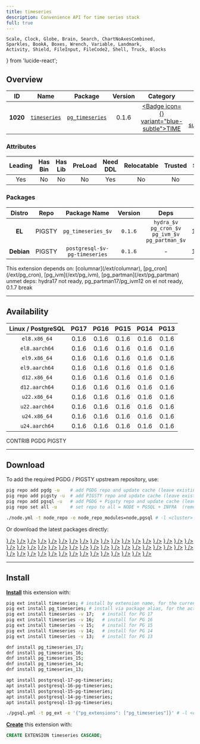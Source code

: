 ```yaml
---
title: timeseries
description: Convenience API for time series stack
full: true
---
```


    Scale, Clock, Globe, Brain, Search, ChartNoAxesCombined,
    Sparkles, BookA, Boxes, Wrench, Variable, Landmark,
    Activity, Shield, FileInput, FileCode2, Shell, Truck, Blocks
} from 'lucide-react';

## Overview

| <TooltipIconButton tooltip="Extension unique identifier" side="top">ID</TooltipIconButton> | <TooltipIconButton tooltip="Extension name" side="top">Name</TooltipIconButton> | <TooltipIconButton tooltip="Package name for installation" side="top">Package</TooltipIconButton> | <TooltipIconButton tooltip="Latest available extension version" side="top">Version</TooltipIconButton> | <TooltipIconButton tooltip="Extension category" side="top">Category</TooltipIconButton> | <TooltipIconButton tooltip="Open source license" side="top">License</TooltipIconButton> | <TooltipIconButton tooltip="Programming language" side="top">Lang</TooltipIconButton> |
|:--------:|:--------:|:----------:|:--------------:|:---------------------------------------:|:------------------------------------------------------:|:----:|
| **1020** | [`timeseries`](https://github.com/tembo-io/pg_timeseries) | [`pg_timeseries`](/ext/timeseries) | 0.1.6 | <a href="/ext/time" className="no-underline"><Badge icon={<Clock />} variant="blue-subtle">TIME</Badge></a> | <a href="/ext/list/license#postgresql" className="no-underline"><Badge icon={<Scale />} variant="blue-subtle">PostgreSQL</Badge></a> | <a href="/ext/list/lang#sql"><Badge icon={<FileCode2 />} variant="green-subtle">SQL</Badge></a> |

### Attributes

| <TooltipIconButton tooltip="The Primary Leading extension in the Package" side="top">Leading</TooltipIconButton> | <TooltipIconButton tooltip="Contains binary utils" side="top">Has Bin</TooltipIconButton> | <TooltipIconButton tooltip="Contains .so shared library files" side="top">Has Lib</TooltipIconButton> | <TooltipIconButton tooltip="Requires preloading via shared_preload_libraries" side="top">PreLoad</TooltipIconButton> | <TooltipIconButton tooltip="Requires CREATE EXTENSION DDL command" side="top">Need DDL</TooltipIconButton> | <TooltipIconButton tooltip="Can be installed in any schema" side="top">Relocatable</TooltipIconButton> | <TooltipIconButton tooltip="Can be created by non-superuser" side="top">Trusted</TooltipIconButton> | <TooltipIconButton tooltip="Schemas used by this extension" side="top">Schemas</TooltipIconButton> |
|:-------:|:-------:|:-------:|:-------:|:--------:|:-----------:|:-------:|:-------:|
| Yes | No | No | No | Yes | No | No | - |

### Packages

| <TooltipIconButton tooltip="Linux distribution family, EL or Debian" side="top">Distro</TooltipIconButton> | <TooltipIconButton tooltip="Package repository" side="top">Repo</TooltipIconButton> | <TooltipIconButton tooltip="The RPM/DEB Package Name Pattern (replace $v with real pg major)" side="top">Package Name</TooltipIconButton> | <TooltipIconButton tooltip="Latest package version" side="top">Version</TooltipIconButton> | <TooltipIconButton tooltip="RPM/DEB Package dependencies" side="top">Deps</TooltipIconButton> | <TooltipIconButton tooltip="Available in these PostgreSQL Major Versions" side="top">PG Major</TooltipIconButton> |
|:----------:|:--------:|:------------------------:|:-----------:|:------------:|:------------------:|
|   **EL**   | <Badge variant="amber-subtle"><span className="font-bold">PIGSTY</span></Badge> | `pg_timeseries_$v` | `0.1.6` | `hydra_$v`<br /> `pg_cron_$v`<br /> `pg_ivm_$v`<br /> `pg_partman_$v` | <Badge variant="green-subtle">17</Badge><Badge variant="green-subtle">16</Badge><Badge variant="green-subtle">15</Badge><Badge variant="green-subtle">14</Badge><Badge variant="green-subtle">13</Badge> |
| **Debian** | <Badge variant="amber-subtle"><span className="font-bold">PIGSTY</span></Badge> | `postgresql-$v-pg-timeseries` | `0.1.6` | - | <Badge variant="green-subtle">17</Badge><Badge variant="green-subtle">16</Badge><Badge variant="green-subtle">15</Badge><Badge variant="green-subtle">14</Badge><Badge variant="green-subtle">13</Badge> |


<Callout title="Dependencies" type="warn">
    This extension depends on: [columnar](/ext/columnar), [pg_cron](/ext/pg_cron), [pg_ivm](/ext/pg_ivm), [pg_partman](/ext/pg_partman)
</Callout>

<Callout title="Comments" type="info">
    unmet deps: hydra17 not ready, pg_partman17/pg_ivm12 on el not ready, 0.1.7 break
</Callout>


------

## Availability

| <TooltipIconButton tooltip="Linux Distro Arch / PostgreSQL Major Version" side="top">Linux / PostgreSQL </TooltipIconButton> | **PG17** | **PG16** | **PG15** | **PG14** | **PG13** |
|:-----:|:-----:|:-----:|:-----:|:-----:|:-----:|
| `el8.x86_64` | <Badge variant="amber-subtle">0.1.6</Badge> | <Badge variant="amber-subtle">0.1.6</Badge> | <Badge variant="amber-subtle">0.1.6</Badge> | <Badge variant="amber-subtle">0.1.6</Badge> | <Badge variant="amber-subtle">0.1.6</Badge> |
| `el8.aarch64` | <Badge variant="amber-subtle">0.1.6</Badge> | <Badge variant="amber-subtle">0.1.6</Badge> | <Badge variant="amber-subtle">0.1.6</Badge> | <Badge variant="amber-subtle">0.1.6</Badge> | <Badge variant="amber-subtle">0.1.6</Badge> |
| `el9.x86_64` | <Badge variant="amber-subtle">0.1.6</Badge> | <Badge variant="amber-subtle">0.1.6</Badge> | <Badge variant="amber-subtle">0.1.6</Badge> | <Badge variant="amber-subtle">0.1.6</Badge> | <Badge variant="amber-subtle">0.1.6</Badge> |
| `el9.aarch64` | <Badge variant="amber-subtle">0.1.6</Badge> | <Badge variant="amber-subtle">0.1.6</Badge> | <Badge variant="amber-subtle">0.1.6</Badge> | <Badge variant="amber-subtle">0.1.6</Badge> | <Badge variant="amber-subtle">0.1.6</Badge> |
| `d12.x86_64` | <Badge variant="amber-subtle">0.1.6</Badge> | <Badge variant="amber-subtle">0.1.6</Badge> | <Badge variant="amber-subtle">0.1.6</Badge> | <Badge variant="amber-subtle">0.1.6</Badge> | <Badge variant="amber-subtle">0.1.6</Badge> |
| `d12.aarch64` | <Badge variant="amber-subtle">0.1.6</Badge> | <Badge variant="amber-subtle">0.1.6</Badge> | <Badge variant="amber-subtle">0.1.6</Badge> | <Badge variant="amber-subtle">0.1.6</Badge> | <Badge variant="amber-subtle">0.1.6</Badge> |
| `u22.x86_64` | <Badge variant="amber-subtle">0.1.6</Badge> | <Badge variant="amber-subtle">0.1.6</Badge> | <Badge variant="amber-subtle">0.1.6</Badge> | <Badge variant="amber-subtle">0.1.6</Badge> | <Badge variant="amber-subtle">0.1.6</Badge> |
| `u22.aarch64` | <Badge variant="amber-subtle">0.1.6</Badge> | <Badge variant="amber-subtle">0.1.6</Badge> | <Badge variant="amber-subtle">0.1.6</Badge> | <Badge variant="amber-subtle">0.1.6</Badge> | <Badge variant="amber-subtle">0.1.6</Badge> |
| `u24.x86_64` | <Badge variant="amber-subtle">0.1.6</Badge> | <Badge variant="amber-subtle">0.1.6</Badge> | <Badge variant="amber-subtle">0.1.6</Badge> | <Badge variant="amber-subtle">0.1.6</Badge> | <Badge variant="amber-subtle">0.1.6</Badge> |
| `u24.aarch64` | <Badge variant="amber-subtle">0.1.6</Badge> | <Badge variant="amber-subtle">0.1.6</Badge> | <Badge variant="amber-subtle">0.1.6</Badge> | <Badge variant="amber-subtle">0.1.6</Badge> | <Badge variant="amber-subtle">0.1.6</Badge> |

<Badge variant="green-subtle"><span className="font-black">CONTRIB</span></Badge> <Badge variant="blue-subtle"><span className="font-black">PGDG</span></Badge> <Badge variant="amber-subtle"><span className="font-black">PIGSTY</span></Badge>

------

## Download

To add the required PGDG / PIGSTY upstream repository, use:

```bash tab="pig"
pig repo add pgdg -u    # add PGDG repo and update cache (leave existing repos)
pig repo add pigsty -u  # add PIGSTY repo and update cache (leave existing repos)
pig repo add pgsql -u   # add PGDG + Pigsty repo and update cache (leave existing repos)
pig repo set all -u     # set repo to all = NODE + PGSQL + INFRA  (remove existing repos)
```
```bash tab="pigsty"
./node.yml -t node_repo -e node_repo_modules=node,pgsql # -l <cluster>
```

Or download the latest packages directly:

<Files>
    <Folder name="el8.x86_64">
        <a href="https://repo.pigsty.io/yum/pgsql/el8.x86_64/pg_timeseries_17-0.1.6-2PIGSTY.el8.x86_64.rpm"><File name="pg_timeseries_17-0.1.6-2PIGSTY.el8.x86_64.rpm" icon={<Package className="text-emerald-500" />} /></a>
        <a href="https://repo.pigsty.io/yum/pgsql/el8.x86_64/pg_timeseries_16-0.1.6-2PIGSTY.el8.x86_64.rpm"><File name="pg_timeseries_16-0.1.6-2PIGSTY.el8.x86_64.rpm" icon={<Package className="text-emerald-500" />} /></a>
        <a href="https://repo.pigsty.io/yum/pgsql/el8.x86_64/pg_timeseries_15-0.1.6-2PIGSTY.el8.x86_64.rpm"><File name="pg_timeseries_15-0.1.6-2PIGSTY.el8.x86_64.rpm" icon={<Package className="text-emerald-500" />} /></a>
        <a href="https://repo.pigsty.io/yum/pgsql/el8.x86_64/pg_timeseries_14-0.1.6-2PIGSTY.el8.x86_64.rpm"><File name="pg_timeseries_14-0.1.6-2PIGSTY.el8.x86_64.rpm" icon={<Package className="text-emerald-500" />} /></a>
        <a href="https://repo.pigsty.io/yum/pgsql/el8.x86_64/pg_timeseries_13-0.1.6-2PIGSTY.el8.x86_64.rpm"><File name="pg_timeseries_13-0.1.6-2PIGSTY.el8.x86_64.rpm" icon={<Package className="text-emerald-500" />} /></a>
    </Folder>
    <Folder name="el8.aarch64">
        <a href="https://repo.pigsty.io/yum/pgsql/el8.aarch64/pg_timeseries_17-0.1.6-2PIGSTY.el8.aarch64.rpm"><File name="pg_timeseries_17-0.1.6-2PIGSTY.el8.aarch64.rpm" icon={<Package className="text-orange-500" />} /></a>
        <a href="https://repo.pigsty.io/yum/pgsql/el8.aarch64/pg_timeseries_16-0.1.6-2PIGSTY.el8.aarch64.rpm"><File name="pg_timeseries_16-0.1.6-2PIGSTY.el8.aarch64.rpm" icon={<Package className="text-orange-500" />} /></a>
        <a href="https://repo.pigsty.io/yum/pgsql/el8.aarch64/pg_timeseries_15-0.1.6-2PIGSTY.el8.aarch64.rpm"><File name="pg_timeseries_15-0.1.6-2PIGSTY.el8.aarch64.rpm" icon={<Package className="text-orange-500" />} /></a>
        <a href="https://repo.pigsty.io/yum/pgsql/el8.aarch64/pg_timeseries_14-0.1.6-2PIGSTY.el8.aarch64.rpm"><File name="pg_timeseries_14-0.1.6-2PIGSTY.el8.aarch64.rpm" icon={<Package className="text-orange-500" />} /></a>
        <a href="https://repo.pigsty.io/yum/pgsql/el8.aarch64/pg_timeseries_13-0.1.6-2PIGSTY.el8.aarch64.rpm"><File name="pg_timeseries_13-0.1.6-2PIGSTY.el8.aarch64.rpm" icon={<Package className="text-orange-500" />} /></a>
    </Folder>
    <Folder name="el9.x86_64">
        <a href="https://repo.pigsty.io/yum/pgsql/el9.x86_64/pg_timeseries_17-0.1.6-2PIGSTY.el9.x86_64.rpm"><File name="pg_timeseries_17-0.1.6-2PIGSTY.el9.x86_64.rpm" icon={<Package className="text-emerald-500" />} /></a>
        <a href="https://repo.pigsty.io/yum/pgsql/el9.x86_64/pg_timeseries_16-0.1.6-2PIGSTY.el9.x86_64.rpm"><File name="pg_timeseries_16-0.1.6-2PIGSTY.el9.x86_64.rpm" icon={<Package className="text-emerald-500" />} /></a>
        <a href="https://repo.pigsty.io/yum/pgsql/el9.x86_64/pg_timeseries_15-0.1.6-2PIGSTY.el9.x86_64.rpm"><File name="pg_timeseries_15-0.1.6-2PIGSTY.el9.x86_64.rpm" icon={<Package className="text-emerald-500" />} /></a>
        <a href="https://repo.pigsty.io/yum/pgsql/el9.x86_64/pg_timeseries_14-0.1.6-2PIGSTY.el9.x86_64.rpm"><File name="pg_timeseries_14-0.1.6-2PIGSTY.el9.x86_64.rpm" icon={<Package className="text-emerald-500" />} /></a>
        <a href="https://repo.pigsty.io/yum/pgsql/el9.x86_64/pg_timeseries_13-0.1.6-2PIGSTY.el9.x86_64.rpm"><File name="pg_timeseries_13-0.1.6-2PIGSTY.el9.x86_64.rpm" icon={<Package className="text-emerald-500" />} /></a>
    </Folder>
    <Folder name="el9.aarch64">
        <a href="https://repo.pigsty.io/yum/pgsql/el9.aarch64/pg_timeseries_17-0.1.6-2PIGSTY.el9.aarch64.rpm"><File name="pg_timeseries_17-0.1.6-2PIGSTY.el9.aarch64.rpm" icon={<Package className="text-orange-500" />} /></a>
        <a href="https://repo.pigsty.io/yum/pgsql/el9.aarch64/pg_timeseries_16-0.1.6-2PIGSTY.el9.aarch64.rpm"><File name="pg_timeseries_16-0.1.6-2PIGSTY.el9.aarch64.rpm" icon={<Package className="text-orange-500" />} /></a>
        <a href="https://repo.pigsty.io/yum/pgsql/el9.aarch64/pg_timeseries_15-0.1.6-2PIGSTY.el9.aarch64.rpm"><File name="pg_timeseries_15-0.1.6-2PIGSTY.el9.aarch64.rpm" icon={<Package className="text-orange-500" />} /></a>
        <a href="https://repo.pigsty.io/yum/pgsql/el9.aarch64/pg_timeseries_14-0.1.6-2PIGSTY.el9.aarch64.rpm"><File name="pg_timeseries_14-0.1.6-2PIGSTY.el9.aarch64.rpm" icon={<Package className="text-orange-500" />} /></a>
        <a href="https://repo.pigsty.io/yum/pgsql/el9.aarch64/pg_timeseries_13-0.1.6-2PIGSTY.el9.aarch64.rpm"><File name="pg_timeseries_13-0.1.6-2PIGSTY.el9.aarch64.rpm" icon={<Package className="text-orange-500" />} /></a>
    </Folder>
    <Folder name="d12.x86_64">
        <a href="https://repo.pigsty.io/apt/pgsql/bookworm/pool/main/p/pg-timeseries/postgresql-17-pg-timeseries_0.1.6-2PIGSTY~bookworm_amd64.deb"><File name="postgresql-17-pg-timeseries_0.1.6-2PIGSTY~bookworm_amd64.deb" icon={<Box className="text-emerald-500" />} /></a>
        <a href="https://repo.pigsty.io/apt/pgsql/bookworm/pool/main/p/pg-timeseries/postgresql-16-pg-timeseries_0.1.6-2PIGSTY~bookworm_amd64.deb"><File name="postgresql-16-pg-timeseries_0.1.6-2PIGSTY~bookworm_amd64.deb" icon={<Box className="text-emerald-500" />} /></a>
        <a href="https://repo.pigsty.io/apt/pgsql/bookworm/pool/main/p/pg-timeseries/postgresql-15-pg-timeseries_0.1.6-2PIGSTY~bookworm_amd64.deb"><File name="postgresql-15-pg-timeseries_0.1.6-2PIGSTY~bookworm_amd64.deb" icon={<Box className="text-emerald-500" />} /></a>
        <a href="https://repo.pigsty.io/apt/pgsql/bookworm/pool/main/p/pg-timeseries/postgresql-14-pg-timeseries_0.1.6-2PIGSTY~bookworm_amd64.deb"><File name="postgresql-14-pg-timeseries_0.1.6-2PIGSTY~bookworm_amd64.deb" icon={<Box className="text-emerald-500" />} /></a>
        <a href="https://repo.pigsty.io/apt/pgsql/bookworm/pool/main/p/pg-timeseries/postgresql-13-pg-timeseries_0.1.6-2PIGSTY~bookworm_amd64.deb"><File name="postgresql-13-pg-timeseries_0.1.6-2PIGSTY~bookworm_amd64.deb" icon={<Box className="text-emerald-500" />} /></a>
    </Folder>
    <Folder name="d12.aarch64">
        <a href="https://repo.pigsty.io/apt/pgsql/bookworm/pool/main/p/pg-timeseries/postgresql-17-pg-timeseries_0.1.6-2PIGSTY~bookworm_arm64.deb"><File name="postgresql-17-pg-timeseries_0.1.6-2PIGSTY~bookworm_arm64.deb" icon={<Box className="text-orange-500" />} /></a>
        <a href="https://repo.pigsty.io/apt/pgsql/bookworm/pool/main/p/pg-timeseries/postgresql-16-pg-timeseries_0.1.6-2PIGSTY~bookworm_arm64.deb"><File name="postgresql-16-pg-timeseries_0.1.6-2PIGSTY~bookworm_arm64.deb" icon={<Box className="text-orange-500" />} /></a>
        <a href="https://repo.pigsty.io/apt/pgsql/bookworm/pool/main/p/pg-timeseries/postgresql-15-pg-timeseries_0.1.6-2PIGSTY~bookworm_arm64.deb"><File name="postgresql-15-pg-timeseries_0.1.6-2PIGSTY~bookworm_arm64.deb" icon={<Box className="text-orange-500" />} /></a>
        <a href="https://repo.pigsty.io/apt/pgsql/bookworm/pool/main/p/pg-timeseries/postgresql-14-pg-timeseries_0.1.6-2PIGSTY~bookworm_arm64.deb"><File name="postgresql-14-pg-timeseries_0.1.6-2PIGSTY~bookworm_arm64.deb" icon={<Box className="text-orange-500" />} /></a>
        <a href="https://repo.pigsty.io/apt/pgsql/bookworm/pool/main/p/pg-timeseries/postgresql-13-pg-timeseries_0.1.6-2PIGSTY~bookworm_arm64.deb"><File name="postgresql-13-pg-timeseries_0.1.6-2PIGSTY~bookworm_arm64.deb" icon={<Box className="text-orange-500" />} /></a>
    </Folder>
    <Folder name="u22.x86_64">
        <a href="https://repo.pigsty.io/apt/pgsql/jammy/pool/main/p/pg-timeseries/postgresql-17-pg-timeseries_0.1.6-2PIGSTY~jammy_amd64.deb"><File name="postgresql-17-pg-timeseries_0.1.6-2PIGSTY~jammy_amd64.deb" icon={<Box className="text-emerald-500" />} /></a>
        <a href="https://repo.pigsty.io/apt/pgsql/jammy/pool/main/p/pg-timeseries/postgresql-16-pg-timeseries_0.1.6-2PIGSTY~jammy_amd64.deb"><File name="postgresql-16-pg-timeseries_0.1.6-2PIGSTY~jammy_amd64.deb" icon={<Box className="text-emerald-500" />} /></a>
        <a href="https://repo.pigsty.io/apt/pgsql/jammy/pool/main/p/pg-timeseries/postgresql-15-pg-timeseries_0.1.6-2PIGSTY~jammy_amd64.deb"><File name="postgresql-15-pg-timeseries_0.1.6-2PIGSTY~jammy_amd64.deb" icon={<Box className="text-emerald-500" />} /></a>
        <a href="https://repo.pigsty.io/apt/pgsql/jammy/pool/main/p/pg-timeseries/postgresql-14-pg-timeseries_0.1.6-2PIGSTY~jammy_amd64.deb"><File name="postgresql-14-pg-timeseries_0.1.6-2PIGSTY~jammy_amd64.deb" icon={<Box className="text-emerald-500" />} /></a>
        <a href="https://repo.pigsty.io/apt/pgsql/jammy/pool/main/p/pg-timeseries/postgresql-13-pg-timeseries_0.1.6-2PIGSTY~jammy_amd64.deb"><File name="postgresql-13-pg-timeseries_0.1.6-2PIGSTY~jammy_amd64.deb" icon={<Box className="text-emerald-500" />} /></a>
    </Folder>
    <Folder name="u22.aarch64">
        <a href="https://repo.pigsty.io/apt/pgsql/jammy/pool/main/p/pg-timeseries/postgresql-17-pg-timeseries_0.1.6-2PIGSTY~jammy_arm64.deb"><File name="postgresql-17-pg-timeseries_0.1.6-2PIGSTY~jammy_arm64.deb" icon={<Box className="text-orange-500" />} /></a>
        <a href="https://repo.pigsty.io/apt/pgsql/jammy/pool/main/p/pg-timeseries/postgresql-16-pg-timeseries_0.1.6-2PIGSTY~jammy_arm64.deb"><File name="postgresql-16-pg-timeseries_0.1.6-2PIGSTY~jammy_arm64.deb" icon={<Box className="text-orange-500" />} /></a>
        <a href="https://repo.pigsty.io/apt/pgsql/jammy/pool/main/p/pg-timeseries/postgresql-15-pg-timeseries_0.1.6-2PIGSTY~jammy_arm64.deb"><File name="postgresql-15-pg-timeseries_0.1.6-2PIGSTY~jammy_arm64.deb" icon={<Box className="text-orange-500" />} /></a>
        <a href="https://repo.pigsty.io/apt/pgsql/jammy/pool/main/p/pg-timeseries/postgresql-14-pg-timeseries_0.1.6-2PIGSTY~jammy_arm64.deb"><File name="postgresql-14-pg-timeseries_0.1.6-2PIGSTY~jammy_arm64.deb" icon={<Box className="text-orange-500" />} /></a>
        <a href="https://repo.pigsty.io/apt/pgsql/jammy/pool/main/p/pg-timeseries/postgresql-13-pg-timeseries_0.1.6-2PIGSTY~jammy_arm64.deb"><File name="postgresql-13-pg-timeseries_0.1.6-2PIGSTY~jammy_arm64.deb" icon={<Box className="text-orange-500" />} /></a>
    </Folder>
    <Folder name="u24.x86_64">
        <a href="https://repo.pigsty.io/apt/pgsql/noble/pool/main/p/pg-timeseries/postgresql-17-pg-timeseries_0.1.6-2PIGSTY~noble_amd64.deb"><File name="postgresql-17-pg-timeseries_0.1.6-2PIGSTY~noble_amd64.deb" icon={<Box className="text-emerald-500" />} /></a>
        <a href="https://repo.pigsty.io/apt/pgsql/noble/pool/main/p/pg-timeseries/postgresql-16-pg-timeseries_0.1.6-2PIGSTY~noble_amd64.deb"><File name="postgresql-16-pg-timeseries_0.1.6-2PIGSTY~noble_amd64.deb" icon={<Box className="text-emerald-500" />} /></a>
        <a href="https://repo.pigsty.io/apt/pgsql/noble/pool/main/p/pg-timeseries/postgresql-15-pg-timeseries_0.1.6-2PIGSTY~noble_amd64.deb"><File name="postgresql-15-pg-timeseries_0.1.6-2PIGSTY~noble_amd64.deb" icon={<Box className="text-emerald-500" />} /></a>
        <a href="https://repo.pigsty.io/apt/pgsql/noble/pool/main/p/pg-timeseries/postgresql-14-pg-timeseries_0.1.6-2PIGSTY~noble_amd64.deb"><File name="postgresql-14-pg-timeseries_0.1.6-2PIGSTY~noble_amd64.deb" icon={<Box className="text-emerald-500" />} /></a>
        <a href="https://repo.pigsty.io/apt/pgsql/noble/pool/main/p/pg-timeseries/postgresql-13-pg-timeseries_0.1.6-2PIGSTY~noble_amd64.deb"><File name="postgresql-13-pg-timeseries_0.1.6-2PIGSTY~noble_amd64.deb" icon={<Box className="text-emerald-500" />} /></a>
    </Folder>
    <Folder name="u24.aarch64">
        <a href="https://repo.pigsty.io/apt/pgsql/noble/pool/main/p/pg-timeseries/postgresql-17-pg-timeseries_0.1.6-2PIGSTY~noble_arm64.deb"><File name="postgresql-17-pg-timeseries_0.1.6-2PIGSTY~noble_arm64.deb" icon={<Box className="text-orange-500" />} /></a>
        <a href="https://repo.pigsty.io/apt/pgsql/noble/pool/main/p/pg-timeseries/postgresql-16-pg-timeseries_0.1.6-2PIGSTY~noble_arm64.deb"><File name="postgresql-16-pg-timeseries_0.1.6-2PIGSTY~noble_arm64.deb" icon={<Box className="text-orange-500" />} /></a>
        <a href="https://repo.pigsty.io/apt/pgsql/noble/pool/main/p/pg-timeseries/postgresql-15-pg-timeseries_0.1.6-2PIGSTY~noble_arm64.deb"><File name="postgresql-15-pg-timeseries_0.1.6-2PIGSTY~noble_arm64.deb" icon={<Box className="text-orange-500" />} /></a>
        <a href="https://repo.pigsty.io/apt/pgsql/noble/pool/main/p/pg-timeseries/postgresql-14-pg-timeseries_0.1.6-2PIGSTY~noble_arm64.deb"><File name="postgresql-14-pg-timeseries_0.1.6-2PIGSTY~noble_arm64.deb" icon={<Box className="text-orange-500" />} /></a>
        <a href="https://repo.pigsty.io/apt/pgsql/noble/pool/main/p/pg-timeseries/postgresql-13-pg-timeseries_0.1.6-2PIGSTY~noble_arm64.deb"><File name="postgresql-13-pg-timeseries_0.1.6-2PIGSTY~noble_arm64.deb" icon={<Box className="text-orange-500" />} /></a>
    </Folder>
</Files>

------

## Install

[**Install**](/docs/pgsql/extension/install) this extension with:

```bash tab="pig"
pig ext install timeseries; # install by extension name, for the current active PG version
pig ext install pg_timeseries; # install via package alias, for the active PG version
pig ext install timeseries -v 17;   # install for PG 17
pig ext install timeseries -v 16;   # install for PG 16
pig ext install timeseries -v 15;   # install for PG 15
pig ext install timeseries -v 14;   # install for PG 14
pig ext install timeseries -v 13;   # install for PG 13
```
```bash tab="yum" 
dnf install pg_timeseries_17;
dnf install pg_timeseries_16;
dnf install pg_timeseries_15;
dnf install pg_timeseries_14;
dnf install pg_timeseries_13;
```
```bash tab="apt" 
apt install postgresql-17-pg-timeseries;
apt install postgresql-16-pg-timeseries;
apt install postgresql-15-pg-timeseries;
apt install postgresql-14-pg-timeseries;
apt install postgresql-13-pg-timeseries;
```
```bash tab="ansible"
./pgsql.yml -t pg_ext -e '{"pg_extensions": ["pg_timeseries"]}' # -l <cls>
```

[**Create**](/docs/pgsql/extension/create) this extension with:

```sql
CREATE EXTENSION timeseries CASCADE;
```



